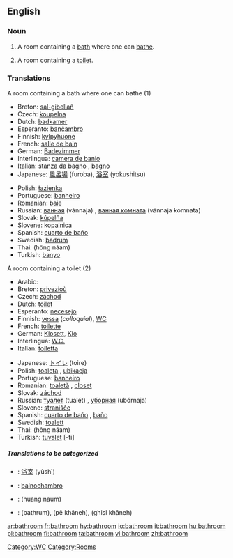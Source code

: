 ==English==

===Noun===
{{en-noun}}

# A room containing a [[bath]] where one can [[bathe]].
# {{italbrac|chiefly North American}} A room containing a [[toilet]].

===Translations===
;A room containing a bath where one can bathe (1)
{{top}}
*Breton: [[sal-gibellañ]] {{f}}
*Czech: [[koupelna]] {{f}}
*Dutch: [[badkamer]] {{f}}
*Esperanto: [[banĉambro]]
*Finnish: [[kylpyhuone]]
*French: [[salle de bain]] {{f}}
*German: [[Badezimmer]]
*Interlingua: [[camera de banio]]
*Italian: [[stanza da bagno]] {{f}}, [[bagno]] {{m}}
*Japanese: [[風呂場]] (furoba), [[浴室]] (yokushitsu)
{{mid}}
*Polish: [[łazienka]] {{f}}
*Portuguese: [[banheiro]] {{m}}
*Romanian: [[baie]] {{f}}
*Russian: [[ванная]] (vánnaja) {{f}}, [[ванная комната]] (vánnaja kómnata) {{f}}
*Slovak: [[kúpelňa]] {{f}}
*Slovene: [[kopalnica]] {{f}}
*Spanish: [[cuarto de baño]] {{m}}
*Swedish: [[badrum]] {{n}}
*Thai: {{THchar|[[ห้องน้ำ]]}} (hông náam)
*Turkish: [[banyo]]
{{bottom}}

;A room containing a toilet (2)
{{top}}
*Arabic: {{ARchar|[[مرحاض]]}} {{Unicode|(merħá:ɖ)}} {{m}}
*Breton: [[privezioù]] {{p}}
*Czech: [[záchod]] {{m}}
*Dutch: [[toilet]] {{n}}
*Esperanto: [[necesejo]]
*Finnish: [[vessa]] (''colloquial''), [[WC]]
*French: [[toilette]] {{f}}
*German: [[Klosett]], [[Klo]]
*Interlingua: [[W.C.]]
*Italian: [[toiletta]] {{f}}
{{mid}}
*Japanese: [[トイレ]] (toire)
*Polish: [[toaleta]] {{f}}, [[ubikacja]] {{f}}
*Portuguese: [[banheiro]] {{m}}
*Romanian: [[toaletă]] {{f}}, [[closet]] {{n}}
*Slovak: [[záchod]] {{m}}
*Russian: [[туалет]] (tualét) {{m}}, [[уборная]] (ubórnaja) {{f}}
*Slovene: [[stranišče]] {{n}}
*Spanish: [[cuarto de baño]] {{m}}, [[baño]] {{m}}
*Swedish: [[toalett]] {{c}}
*Thai: {{THchar|[[ห้องน้ำ]]}} (hông náam)
*Turkish: [[tuvalet]] [-ti]
{{bottom}}

=====Translations to be categorized=====
{{checktrans}}
*{{ttbc|Chinese}}: [[浴室]] (yùshì)
*{{ttbc|Ido}}: [[balnochambro]]
*{{ttbc|Lao}}: (huang naum)
*{{ttbc|Urdu}}: {{URchar|[[باٹھروم]]}} (bathrum), {{URchar|[[پا خانه]]}} (pê khâneh), {{URchar|[[غسل خانه]]}} (ghisl khâneh)

[[Category:WC]]
[[Category:Rooms]]

[[ar:bathroom]]
[[fr:bathroom]]
[[hy:bathroom]]
[[io:bathroom]]
[[it:bathroom]]
[[hu:bathroom]]
[[pl:bathroom]]
[[fi:bathroom]]
[[ta:bathroom]]
[[vi:bathroom]]
[[zh:bathroom]]
